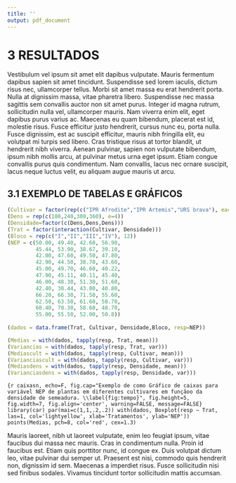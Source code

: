 ```yaml
---
title: ''
output: pdf_document
---
```


# 3 RESULTADOS

Vestibulum vel ipsum sit amet elit dapibus vulputate. Mauris fermentum dapibus sapien sit amet tincidunt. Suspendisse sed lorem iaculis, dictum risus nec, ullamcorper tellus. Morbi sit amet massa eu erat hendrerit porta. Nulla at dignissim massa, vitae pharetra libero. Suspendisse nec massa sagittis sem convallis auctor non sit amet purus. Integer id magna rutrum, sollicitudin nulla vel, ullamcorper mauris. Nam viverra enim elit, eget dapibus purus varius ac. Maecenas eu quam bibendum, placerat est id, molestie risus. Fusce efficitur justo hendrerit, cursus nunc eu, porta nulla. Fusce dignissim, est ac suscipit efficitur, mauris nibh fringilla elit, eu volutpat mi turpis sed libero. Cras tristique risus at tortor blandit, ut hendrerit nibh viverra. Aenean pulvinar, sapien non vulputate bibendum, ipsum nibh mollis arcu, at pulvinar metus urna eget ipsum. Etiam congue convallis purus quis condimentum. Nam convallis, lacus nec ornare suscipit, lacus neque luctus velit, eu aliquam augue mauris ut arcu.

## 3.1 EXEMPLO DE TABELAS E GRÁFICOS


```r
(Cultivar = factor(rep(c("IPR Afrodite","IPR Artemis","URS brava"), each=16)))
(Dens = rep(c(180,240,300,360), e=4))
(Densidade=factor(c(Dens,Dens,Dens)))
(Trat = factor(interaction(Cultivar, Densidade)))
(Bloco = rep(c("I","II","III","IV"), 12))							
(NEP = c(50.00, 49.40, 42.60, 56.90,
         45.44, 53.90, 38.67, 39.10,
         42.00, 47.60, 49.50, 47.80,
         42.90, 44.50, 38.70, 43.60,
         45.00, 49.70, 46.60, 40.22,
         47.90, 45.11, 40.11, 45.40,
         46.00, 48.30, 51.30, 51.60,
         42.40, 38.44, 43.00, 40.80,
         66.20, 66.30, 71.50, 55.60,
         62.50, 63.50, 61.60, 58.70,
         60.40, 70.30, 58.60, 48.70,
         55.00, 55.50, 52.00, 50.8))
							
(dados = data.frame(Trat, Cultivar, Densidade,Bloco, resp=NEP))
```

```r
(Medias = with(dados, tapply(resp, Trat, mean)))
(Variancias = with(dados, tapply(resp, Trat, var)))
(Mediascult = with(dados, tapply(resp, Cultivar, mean)))
(Varianciascult = with(dados, tapply(resp, Cultivar, var)))
(Mediasdens = with(dados, tapply(resp, Densidade, mean)))
(Varianciasdens = with(dados, tapply(resp, Densidade, var)))
```



\begin{table}[h!]
  \centering %
  %\renewcommand{\arraystretch}{1.}
				\setlength{\arrayrulewidth}{1.5\arrayrulewidth}
				\caption{Exemplo de como montar uma tabela usando o método do Latex no R Markdown}
			\begin{tabular}{lccccccccc}\hline
               & Estimativa & Erro padrão & t valor  & Pr(>|t|)  \\\hline  
(Intercept)    & 7,48529  & 0,14283    & 52,405   & <2e-16 ***\\
RA?AQM         & -0,06641 & 0,19917    & -0,333   & 0,740    \\
TEMPO.L        & 0,13685  & 0,24740    & 0,553    & 0,581    \\
TEMPO.Q        & -0,07421 & 0,24740    & -0,300   & 0,765    \\
RA?AQM:TEMPO.L & 0,36284  & 0,34498    & 1,052    & 0,295    \\
RA?AQM:TEMPO.Q & 0,32188  & 0,34498    & 0,933    & 0,353    \\\hline
AIC =          &\multicolumn{4}{c}{309,9661}\\
BIC =          &\multicolumn{4}{c}{328,5438}\\\hline
\end{tabular}
\end{table}

```{r caixasn, echo=F, fig.cap="Exemplo de como Gráfico de caixas para variável NEP de plantas em diferentes cultivares em funçãoo da densidade de semeadura. \\label{fig:tempo}", fig.height=5, fig.width=7, fig.align='center', warning=FALSE, message=FALSE}
library(car)
par(mai=c(1,1,.2,.2))
with(dados, Boxplot(resp ~ Trat, las=1, col='lightyellow', xlab='Tratamentos', ylab='NEP'))
points(Medias, pch=8, col='red', cex=1.3)
```

Mauris laoreet, nibh ut laoreet vulputate, enim leo feugiat ipsum, vitae faucibus dui massa nec mauris. Cras in condimentum nulla. Proin id faucibus est. Etiam quis porttitor nunc, id congue ex. Duis volutpat dictum leo, vitae pulvinar dui semper ut. Praesent est nisi, commodo quis hendrerit non, dignissim id sem. Maecenas a imperdiet risus. Fusce sollicitudin nisi sed finibus sodales. Vivamus tincidunt tortor sollicitudin mattis accumsan.
